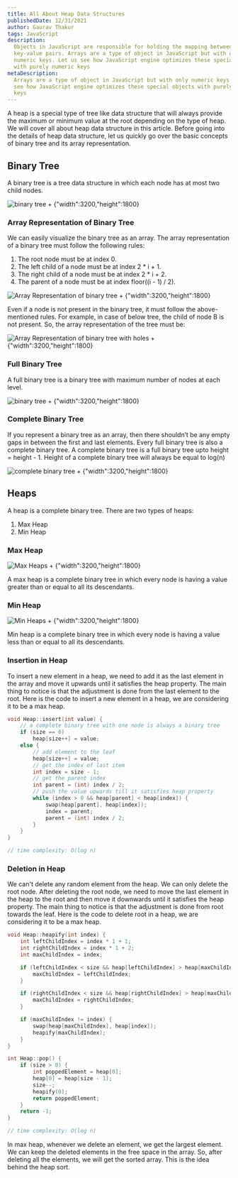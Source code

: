 ```yaml
---
title: All About Heap Data Structures
publishedDate: 12/31/2021
author: Gaurav Thakur
tags: JavaScript
description:
  Objects in JavaScript are responsible for holding the mapping between
  key-value pairs. Arrays are a type of object in JavaScript but with only
  numeric keys. Let us see how JavaScript engine optimizes these special objects
  with purely numeric keys
metaDescription:
  Arrays are a type of object in JavaScript but with only numeric keys. Let us
  see how JavaScript engine optimizes these special objects with purely numeric
  keys
---
```


A heap is a special type of tree like data structure that will always provide
the maximum or minimum value at the root depending on the type of heap. We will
cover all about heap data structure in this article. Before going into the
details of heap data structure, let us quickly go over the basic concepts of
binary tree and its array representation.

## Binary Tree

A binary tree is a tree data structure in which each node has at most two child
nodes.

![binary tree + `{"width":3200,"height":1800}`](/images/binary-tree.png 'Binary Tree')

### Array Representation of Binary Tree

We can easily visualize the binary tree as an array. The array representation of
a binary tree must follow the following rules:

1. The root node must be at index 0.
2. The left child of a node must be at index 2 \* i + 1.
3. The right child of a node must be at index 2 \* i + 2.
4. The parent of a node must be at index floor((i - 1) / 2).

![Array Representation of binary tree + `{"width":3200,"height":1800}`](/images/array-representation-of-binary-tree.png 'Array Representation of Binary Tree')

Even if a node is not present in the binary tree, it must follow the
above-mentioned rules. For example, in case of below tree, the child of node B
is not present. So, the array representation of the tree must be:

![Array Representation of binary tree with holes + `{"width":3200,"height":1800}`](/images/binary-tree-with-holes.png 'Array Representation of Binary Tree with Holes')

### Full Binary Tree

A full binary tree is a binary tree with maximum number of nodes at each level.

![binary tree + `{"width":3200,"height":1800}`](/images/binary-tree.png 'Binary Tree')

### Complete Binary Tree

If you represent a binary tree as an array, then there shouldn’t be any empty
gaps in between the first and last elements. Every full binary tree is also a
complete binary tree. A complete binary tree is a full binary tree upto height =
height - 1. Height of a complete binary tree will always be equal to log(n)

![complete binary tree + `{"width":3200,"height":1800}`](/images/complete-binary-tree.png 'Complete Binary Tree')

## Heaps

A heap is a complete binary tree. There are two types of heaps:

1. Max Heap
2. Min Heap

### Max Heap

![Max Heaps + `{"width":3200,"height":1800}`](/images/max-heaps.png 'Max Heaps')

A max heap is a complete binary tree in which every node is having a value
greater than or equal to all its descendants.

### Min Heap

![Min Heaps + `{"width":3200,"height":1800}`](/images/min-heap.png 'Min Heaps')

Min heap is a complete binary tree in which every node is having a value less
than or equal to all its descendants.

### Insertion in Heap

To insert a new element in a heap, we need to add it as the last element in the
array and move it upwards until it satisfies the heap property. The main thing
to notice is that the adjustment is done from the last element to the root. Here
is the code to insert a new element in a heap, we are considering it to be a max
heap.

```cpp
void Heap::insert(int value) {
    // a complete binary tree with one node is always a binary tree
    if (size == 0)
        heap[size++] = value;
    else {
        // add element to the leaf
        heap[size++] = value;
        // get the index of last item
        int index = size - 1;
        // get the parent index
        int parent = (int) index / 2;
        // push the value upwards till it satisfies heap property
        while (index > 0 && heap[parent] < heap[index]) {
            swap(heap[parent], heap[index]);
            index = parent;
            parent = (int) index / 2;
        }
    }
}

// time complexity: O(log n)
```

### Deletion in Heap

We can't delete any random element from the heap. We can only delete the root
node. After deleting the root node, we need to move the last element in the heap
to the root and then move it downwards until it satisfies the heap property. The
main thing to notice is that the adjustment is done from root towards the leaf.
Here is the code to delete root in a heap, we are considering it to be a max
heap.

```cpp
void Heap::heapify(int index) {
    int leftChildIndex = index * 1 + 1;
    int rightChildIndex = index * 1 + 2;
    int maxChildIndex = index;

    if (leftChildIndex < size && heap[leftChildIndex] > heap[maxChildIndex]) {
        maxChildIndex = leftChildIndex;
    }

    if (rightChildIndex < size && heap[rightChildIndex] > heap[maxChildIndex]) {
        maxChildIndex = rightChildIndex;
    }

    if (maxChildIndex != index) {
        swap(heap[maxChildIndex], heap[index]);
        heapify(maxChildIndex);
    }
}

int Heap::pop() {
    if (size > 0) {
        int poppedElement = heap[0];
        heap[0] = heap[size - 1];
        size--;
        heapify(0);
        return poppedElement;
    }
    return -1;
}

// time complexity: O(log n)
```

In max heap, whenever we delete an element, we get the largest element. We can
keep the deleted elements in the free space in the array. So, after deleting all
the elements, we will get the sorted array. This is the idea behind the heap
sort.

